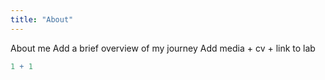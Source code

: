 ```yaml
---
title: "About"
---
```


About me
Add a brief overview of my journey
Add media + cv + link to lab

```r
1 + 1
```

